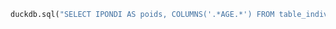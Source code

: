 ```python
duckdb.sql("SELECT IPONDI AS poids, COLUMNS('.*AGE.*') FROM table_individu LIMIT 10")
```
